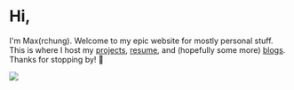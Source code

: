 
# Hi,

I'm Max(rchung). Welcome to my epic website for mostly personal stuff. This is
where I host my [projects](projects), [resume](about), and (hopefully some more)
[blogs](blogs). Thanks for stopping by! 🐸

<Link href="/projects/theboy" alignSelf="center">
  <img id="the-boy" src="/the-boy.jpg" />
</Link>
